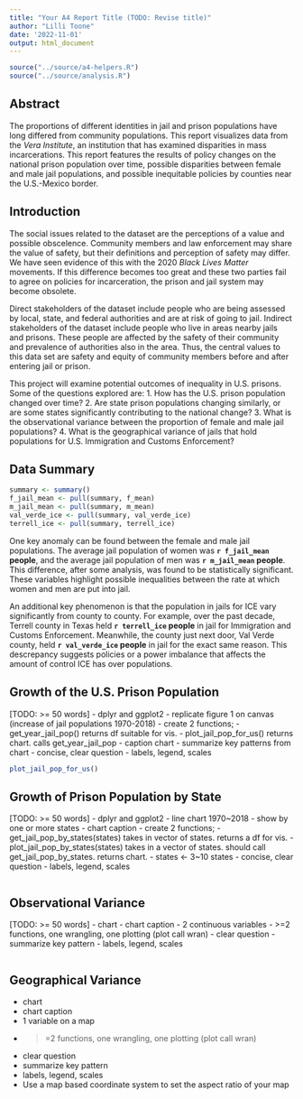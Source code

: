 ```yaml
---
title: "Your A4 Report Title (TODO: Revise title)"
author: "Lilli Toone"
date: '2022-11-01'
output: html_document
---
```


```r
source("../source/a4-helpers.R")
source("../source/analysis.R")
```

## Abstract

The proportions of different identities in jail and prison populations have long differed from community populations. This report visualizes data from the _Vera Institute_, an institution that has examined disparities in mass incarcerations. This report features the results of policy changes on the national prison population over time, possible disparities between female and male jail populations, and possible inequitable policies by counties near the U.S.-Mexico border.

## Introduction

The social issues related to the dataset are the perceptions of a value and possible obscelence. Community members and law enforcement may share the value of safety, but their definitions and perception of safety may differ. We have seen evidence of this with the 2020 _Black Lives Matter_ movements. If this difference becomes too great and these two parties fail to agree on policies for incarceration, the prison and jail system may become obsolete.  

Direct stakeholders of the dataset include people who are being assessed by local, state, and federal authorities and are at risk of going to jail. Indirect stakeholders of the dataset include people who live in areas nearby jails and prisons. These people are affected by the safety of their community and prevalence of authorities also in the area. Thus, the central values to this data set are safety and equity of community members before and after entering jail or prison.  

This project will examine potential outcomes of inequality in U.S. prisons. Some of the questions explored are:
1. How has the U.S. prison population changed over time?
2. Are state prison populations changing similarly, or are some states significantly contributing to the national change?
3. What is the observational variance between the proportion of female and male jail populations?
4. What is the geographical variance of jails that hold populations for U.S. Immigration and Customs Enforcement?

## Data Summary 

```r
summary <- summary()
f_jail_mean <- pull(summary, f_mean)
m_jail_mean <- pull(summary, m_mean)
val_verde_ice <- pull(summary, val_verde_ice)
terrell_ice <- pull(summary, terrell_ice)
```

One key anomaly can be found between the female and male jail populations. The average jail population of women was **`r f_jail_mean` people**, and the average jail population of men was **`r m_jail_mean` people**. This difference, after some analysis, was found to be statistically significant. These variables highlight possible inequalities between the rate at which women and men are put into jail.  

An additional key phenomenon is that the population in jails for ICE vary significantly from county to county. For example, over the past decade, Terrell county in Texas held **`r terrell_ice` people** in jail for Immigration and Customs Enforcement. Meanwhile, the county just next door, Val Verde county, held **`r val_verde_ice` people** in jail for the exact same reason. This descrepancy suggests policies or a power imbalance that affects the amount of control ICE has over populations.

## Growth of the U.S. Prison Population
[TODO: >= 50 words]
- dplyr and ggplot2
- replicate figure 1 on canvas (increase of jail populations 1970-2018)
- create 2 functions;
- get_year_jail_pop() returns df suitable for vis.
- plot_jail_pop_for_us() returns chart. calls get_year_jail_pop
- caption chart
- summarize key patterns from chart
- concise, clear question
- labels, legend, scales

```r
plot_jail_pop_for_us()
```

## Growth of Prison Population by State
[TODO: >= 50 words]
- dplyr and ggplot2
- line chart 1970~2018
- show by one or more states
- chart caption
- create 2 functions;
- get_jail_pop_by_states(states) takes in vector of states. returns a df for vis.
- plot_jail_pop_by_states(states) takes in a vector of states. should call get_jail_pop_by_states. returns chart.
- states <- 3~10 states
- concise, clear question
- labels, legend, scales

```r
```

## Observational Variance
[TODO: >= 50 words]
- chart
- chart caption
- 2 continuous variables
- >=2 functions, one wrangling, one plotting (plot call wran)
- clear question
- summarize key pattern
- labels, legend, scales

```r
```

## Geographical Variance
- chart
- chart caption
- 1 variable on a map
- >=2 functions, one wrangling, one plotting (plot call wran)
- clear question
- summarize key pattern
- labels, legend, scales
- Use a map based coordinate system to set the aspect ratio of your map

```r
```
